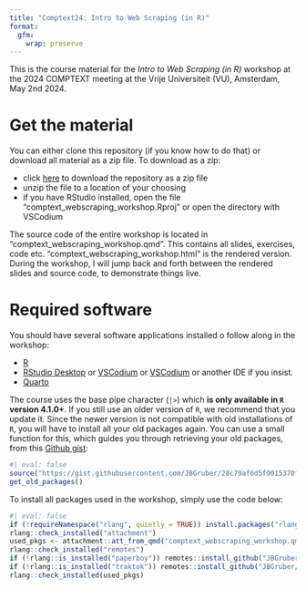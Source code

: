 ```yaml
---
title: "Comptext24: Intro to Web Scraping (in R)"
format:
  gfm:
    wrap: preserve
---
```


This is the course material for the *Intro to Web Scraping (in R)* workshop at the 2024 COMPTEXT meeting at the Vrije Universiteit (VU), Amsterdam, May 2nd 2024.

# Get the material

You can either clone this repository (if you know how to do that) or download all material as a zip file.
To download as a zip:

- click [here](https://github.com/JBGruber/comptext_webscraping_workshop/archive/refs/heads/main.zip) to download the repository as a zip file
- unzip the file to a location of your choosing
- if you have RStudio installed, open the file "comptext_webscraping_workshop.Rproj" or open the directory with VSCodium

The source code of the entire workshop is located in "comptext_webscraping_workshop.qmd". This contains all slides, exercises, code etc. "comptext_webscraping_workshop.html" is the rendered version. During the workshop, I will jump back and forth between the rendered slides and source code, to demonstrate things live.

# Required software

You should have several software applications installed  o follow along in the workshop:

- [R](https://cran.r-project.org/)
- [RStudio Desktop](https://posit.co/download/rstudio-desktop/) or [VSCodium](https://vscodium.com/) or [VSCodium](https://code.visualstudio.com/download) or another IDE if you insist.
- [Quarto](https://quarto.org/docs/get-started/)

The course uses the base pipe character (`|>`) which **is only available in `R` version 4.1.0+**.
If you still use an older version of `R`, we recommend that you update it.
Since the newer version is not compatible with old installations of `R`, you will have to install all your old packages again.
You can use a small function for this, which guides you through retrieving your old packages, from this [Github gist](https://gist.github.com/JBGruber/28c79af6d5f9015370feef31da2cb1da):

```r
#| eval: false
source("https://gist.githubusercontent.com/JBGruber/28c79af6d5f9015370feef31da2cb1da/raw/8165f560fc53647e3456ba661fc65d0244ac437c/get_old_packages.R")
get_old_packages()
```

To install all packages used in the workshop, simply use the code below:

```r
#| eval: false
if (!requireNamespace("rlang", quietly = TRUE)) install.packages("rlang", dependencies = TRUE)
rlang::check_installed("attachment")
used_pkgs <- attachment::att_from_qmd("comptext_webscraping_workshop.qmd")
rlang::check_installed("remotes")
if (!rlang::is_installed("paperboy")) remotes::install_github("JBGruber/paperboy")
if (!rlang::is_installed("traktok")) remotes::install_github("JBGruber/traktok")
rlang::check_installed(used_pkgs)
```


